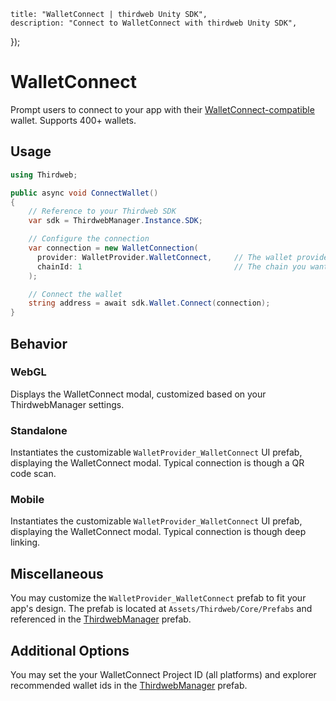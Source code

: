 
	title: "WalletConnect | thirdweb Unity SDK",
	description: "Connect to WalletConnect with thirdweb Unity SDK",
});

# WalletConnect

Prompt users to connect to your app with their [WalletConnect-compatible](https://walletconnect.com/) wallet. Supports 400+ wallets.

## Usage

```csharp
using Thirdweb;

public async void ConnectWallet()
{
    // Reference to your Thirdweb SDK
    var sdk = ThirdwebManager.Instance.SDK;

    // Configure the connection
    var connection = new WalletConnection(
      provider: WalletProvider.WalletConnect,     // The wallet provider you want to connect to (Required)
      chainId: 1                                  // The chain you want to connect to (Required)
    );

    // Connect the wallet
    string address = await sdk.Wallet.Connect(connection);
}
```

## Behavior

### WebGL

Displays the WalletConnect modal, customized based on your ThirdwebManager settings.

### Standalone

Instantiates the customizable `WalletProvider_WalletConnect` UI prefab, displaying the WalletConnect modal. Typical connection is though a QR code scan.

### Mobile

Instantiates the customizable `WalletProvider_WalletConnect` UI prefab, displaying the WalletConnect modal. Typical connection is though deep linking.

## Miscellaneous

You may customize the `WalletProvider_WalletConnect` prefab to fit your app's design.
The prefab is located at `Assets/Thirdweb/Core/Prefabs` and referenced in the [ThirdwebManager](/unity/thirdwebmanager) prefab.

## Additional Options

You may set the your WalletConnect Project ID (all platforms) and explorer recommended wallet ids in the [ThirdwebManager](/unity/thirdwebmanager) prefab.
